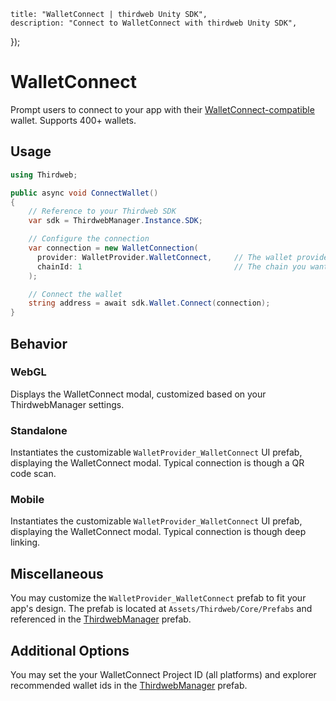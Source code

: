 
	title: "WalletConnect | thirdweb Unity SDK",
	description: "Connect to WalletConnect with thirdweb Unity SDK",
});

# WalletConnect

Prompt users to connect to your app with their [WalletConnect-compatible](https://walletconnect.com/) wallet. Supports 400+ wallets.

## Usage

```csharp
using Thirdweb;

public async void ConnectWallet()
{
    // Reference to your Thirdweb SDK
    var sdk = ThirdwebManager.Instance.SDK;

    // Configure the connection
    var connection = new WalletConnection(
      provider: WalletProvider.WalletConnect,     // The wallet provider you want to connect to (Required)
      chainId: 1                                  // The chain you want to connect to (Required)
    );

    // Connect the wallet
    string address = await sdk.Wallet.Connect(connection);
}
```

## Behavior

### WebGL

Displays the WalletConnect modal, customized based on your ThirdwebManager settings.

### Standalone

Instantiates the customizable `WalletProvider_WalletConnect` UI prefab, displaying the WalletConnect modal. Typical connection is though a QR code scan.

### Mobile

Instantiates the customizable `WalletProvider_WalletConnect` UI prefab, displaying the WalletConnect modal. Typical connection is though deep linking.

## Miscellaneous

You may customize the `WalletProvider_WalletConnect` prefab to fit your app's design.
The prefab is located at `Assets/Thirdweb/Core/Prefabs` and referenced in the [ThirdwebManager](/unity/thirdwebmanager) prefab.

## Additional Options

You may set the your WalletConnect Project ID (all platforms) and explorer recommended wallet ids in the [ThirdwebManager](/unity/thirdwebmanager) prefab.
